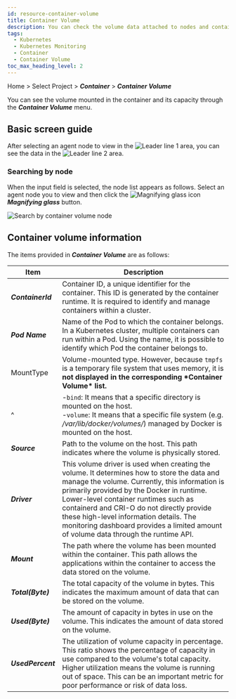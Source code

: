 ```yaml
---
id: resource-container-volume
title: Container Volume
description: You can check the volume data attached to nodes and containers.
tags:
  - Kubernetes
  - Kubernetes Monitoring
  - Container
  - Container Volume
toc_max_heading_level: 2
---
```


Home > Select Project > **_Container_** > **_Container Volume_**

You can see the volume mounted in the container and its capacity through the **_Container Volume_** menu.

## Basic screen guide

<ImgLang img='k8s-container-volume.png' desc='Container Volume' />

After selecting an agent node to view in the ![Leader line 1](/img/number-01.png) area, you can see the data in the ![Leader line 2](/img/number-02.png) area.

### Searching by node

When the input field is selected, the node list appears as follows. Select an agent node you to view and then click the ![Magnifying glass icon](/img/ic-search.svg) **_Magnifying glass_** button.

![Search by container volume node](/img/k8s-container-volume-node.png) 

## Container volume information

The items provided in **_Container Volume_** are as follows:

| Item                                 | Description                                                                                                                                                                                                                                                                                                                                                                                                      |
| ------------------------------------ | ---------------------------------------------------------------------------------------------------------------------------------------------------------------------------------------------------------------------------------------------------------------------------------------------------------------------------------------------------------------------------------------------------------------- |
| **_ContainerId_**                    | Container ID, a unique identifier for the container. This ID is generated by the container runtime. It is required to identify and manage containers within a cluster.                                                                                                                                                                                                                                           |
| **_Pod Name_**                       | Name of the Pod to which the container belongs. In a Kubernetes cluster, multiple containers can run within a Pod. Using the name, it is possible to identify which Pod the container belongs to.                                                                                                                                                                                                                |
| MountType                            | Volume-mounted type. However, because `tmpfs` is a temporary file system that uses memory, it is **not displayed in the corresponding \***Container Volume**\* list.**                                                                                                                                                                                                                                           |
| ^                                    | \-`bind`: It means that a specific directory is mounted on the host. <br/> -`volume`: It means that a specific file system (e.g. _/var/lib/docker/volumes/_) managed by Docker is mounted on the host.                                                                                                                                                                                        |
| **_Source_**                         | Path to the volume on the host. This path indicates where the volume is physically stored.                                                                                                                                                                                                                                                                                                                       |
| **_Driver_**                         | This volume driver is used when creating the volume. It determines how to store the data and manage the volume. Currently, this information is primarily provided by the Docker in runtime. Lower-level container runtimes such as containerd and CRI-O do not directly provide these high-level information details. The monitoring dashboard provides a limited amount of volume data through the runtime API. |
| **_Mount_**                          | The path where the volume has been mounted within the container. This path allows the applications within the container to access the data stored on the volume.                                                                                                                                                                                                                                                 |
| **_Total(Byte)_** | The total capacity of the volume in bytes. This indicates the maximum amount of data that can be stored on the volume.                                                                                                                                                                                                                                                                                           |
| **_Used(Byte)_**  | The amount of capacity in bytes in use on the volume. This indicates the amount of data stored on the volume.                                                                                                                                                                                                                                                                                                    |
| **_UsedPercent_**                    | The utilization of volume capacity in percentage. This ratio shows the percentage of capacity in use compared to the volume's total capacity. Higher utilization means the volume is running out of space. This can be an important metric for poor performance or risk of data loss.                                                                                                                            |
